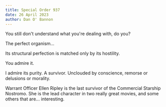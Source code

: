 ```yaml
---
title: Special Order 937
date: 26 April 2023
author: Dan O' Bannon
---
```



You still don't understand what you're dealing with, do you?

The perfect organism...

Its structural perfection is matched only by its hostility.

<p className="italic">You admire it.</p>

I admire its purity. A survivor. Unclouded by conscience, remorse
or delusions or morality.

<BlogImage src="https://decider.com/wp-content/uploads/2019/05/alien-ash-robot.jpg" maxWidth={400} caption="I can't lie to you about your chances. But you have my sympathies." />

<AuthorFooter imageSrc="https://www.nerdon.tv/wp-content/uploads/2019/07/Ripley-Alien.jpg">
  Warrant Officer Ellen Ripley is the last survivor of the Commercial Starship Nostromo.
  She is the lead character in two really great movies, and some others that are... interesting.
</AuthorFooter>
